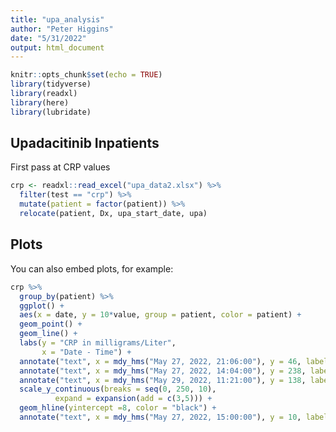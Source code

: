 ```yaml
---
title: "upa_analysis"
author: "Peter Higgins"
date: "5/31/2022"
output: html_document
---
```


```r
knitr::opts_chunk$set(echo = TRUE)
library(tidyverse)
library(readxl)
library(here)
library(lubridate)
```

## Upadacitinib Inpatients

First pass at CRP values

```r
crp <- readxl::read_excel("upa_data2.xlsx") %>%
  filter(test == "crp") %>% 
  mutate(patient = factor(patient)) %>% 
  relocate(patient, Dx, upa_start_date, upa) 

```

##  Plots

You can also embed plots, for example:

```r
crp %>% 
  group_by(patient) %>% 
  ggplot() +
  aes(x = date, y = 10*value, group = patient, color = patient) +
  geom_point() +
  geom_line() +
  labs(y = "CRP in milligrams/Liter",
       x = "Date - Time") +
  annotate("text", x = mdy_hms("May 27, 2022, 21:06:00"), y = 46, label= "Upa start 3", color = "blue"  ) +
  annotate("text", x = mdy_hms("May 27, 2022, 14:04:00"), y = 238, label= "Upa start 1", color = "red") +
  annotate("text", x = mdy_hms("May 29, 2022, 11:21:00"), y = 138, label= "Upa start 2", color = "forestgreen") +
  scale_y_continuous(breaks = seq(0, 250, 10),
          expand = expansion(add = c(3,5))) +
  geom_hline(yintercept =8, color = "black") +
  annotate("text", x = mdy_hms("May 27, 2022, 15:00:00"), y = 10, label= "Upper Limit of Normal for CRP", color = "black")

```

